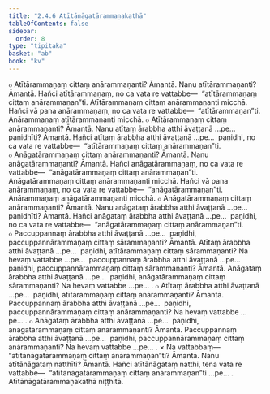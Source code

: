 ```yaml
---
title: "2.4.6 Atītānāgatārammaṇakathā"
tableOfContents: false
sidebar:
  order: 8
type: "tipitaka"
basket: "ab"
book: "kv"
---
```



<DynamicBreadcrumb />

<Division number="559" book="kv" bookNo="32" page="301">

<Paragraph number="1894" book="kv">
๐ Atītārammaṇaṃ cittaṃ anārammaṇanti? Āmantā. Nanu atītārammaṇanti? Āmantā. Hañci atītārammaṇaṃ, no ca vata re vattabbe—  “atītārammaṇaṃ cittaṃ anārammaṇan”ti. Atītārammaṇaṃ cittaṃ anārammaṇanti micchā. Hañci vā pana anārammaṇaṃ, no ca vata re vattabbe—  “atītārammaṇan”ti. Anārammaṇaṃ atītārammaṇanti micchā.
</Paragraph>

<Paragraph number="1895" book="kv">
๐ Atītārammaṇaṃ cittaṃ anārammaṇanti? Āmantā. Nanu atītaṃ ārabbha atthi āvaṭṭanā …pe…  paṇidhīti? Āmantā. Hañci atītaṃ ārabbha atthi āvaṭṭanā …pe…  paṇidhi, no ca vata re vattabbe—  “atītārammaṇaṃ cittaṃ anārammaṇan”ti.
</Paragraph>

</Division>
<Division number="560" book="kv" bookNo="32" page="302">

<Paragraph number="1896" book="kv">
๐ Anāgatārammaṇaṃ cittaṃ anārammaṇanti? Āmantā. Nanu anāgatārammaṇanti? Āmantā. Hañci anāgatārammaṇaṃ, no ca vata re vattabbe—  “anāgatārammaṇaṃ cittaṃ anārammaṇan”ti. Anāgatārammaṇaṃ cittaṃ anārammaṇanti micchā. Hañci vā pana anārammaṇaṃ, no ca vata re vattabbe—  “anāgatārammaṇan”ti. Anārammaṇaṃ anāgatārammaṇanti micchā.
</Paragraph>

<Paragraph number="1897" book="kv">
๐ Anāgatārammaṇaṃ cittaṃ anārammaṇanti? Āmantā. Nanu anāgataṃ ārabbha atthi āvaṭṭanā …pe…  paṇidhīti? Āmantā. Hañci anāgataṃ ārabbha atthi āvaṭṭanā …pe…  paṇidhi, no ca vata re vattabbe—  “anāgatārammaṇaṃ cittaṃ anārammaṇan”ti.
</Paragraph>

<Paragraph number="1898" book="kv">
๐ Paccuppannaṃ ārabbha atthi āvaṭṭanā …pe…  paṇidhi, paccuppannārammaṇaṃ cittaṃ sārammaṇanti? Āmantā. Atītaṃ ārabbha atthi āvaṭṭanā …pe…  paṇidhi, atītārammaṇaṃ cittaṃ sārammaṇanti? Na hevaṃ vattabbe …pe…  paccuppannaṃ ārabbha atthi āvaṭṭanā …pe…  paṇidhi, paccuppannārammaṇaṃ cittaṃ sārammaṇanti? Āmantā. Anāgataṃ ārabbha atthi āvaṭṭanā …pe…  paṇidhi, anāgatārammaṇaṃ cittaṃ sārammaṇanti? Na hevaṃ vattabbe …pe… .
</Paragraph>

<Paragraph number="1899" book="kv">
๐ Atītaṃ ārabbha atthi āvaṭṭanā …pe…  paṇidhi, atītārammaṇaṃ cittaṃ anārammaṇanti? Āmantā. Paccuppannaṃ ārabbha atthi āvaṭṭanā …pe…  paṇidhi, paccuppannārammaṇaṃ cittaṃ anārammaṇanti? Na hevaṃ vattabbe …pe… .
</Paragraph>

<Paragraph number="1900" book="kv">
๐ Anāgataṃ ārabbha atthi āvaṭṭanā …pe…  paṇidhi, anāgatārammaṇaṃ cittaṃ anārammaṇanti? Āmantā. Paccuppannaṃ ārabbha atthi āvaṭṭanā …pe…  paṇidhi, paccuppannārammaṇaṃ cittaṃ anārammaṇanti? Na hevaṃ vattabbe …pe… .
</Paragraph>

</Division>
<Division number="561" book="kv" bookNo="32" page="303">

<Paragraph number="1901" book="kv">
× Na vattabbaṃ—  “atītānāgatārammaṇaṃ cittaṃ anārammaṇan”ti? Āmantā. Nanu atītānāgataṃ natthīti? Āmantā. Hañci atītānāgataṃ natthi, tena vata re vattabbe—  “atītānāgatārammaṇaṃ cittaṃ anārammaṇan”ti …pe… .

</Paragraph>
</Division>

<Paragraph number="1902" type="center" book="kv">
Atītānāgatārammaṇakathā niṭṭhitā.
</Paragraph>